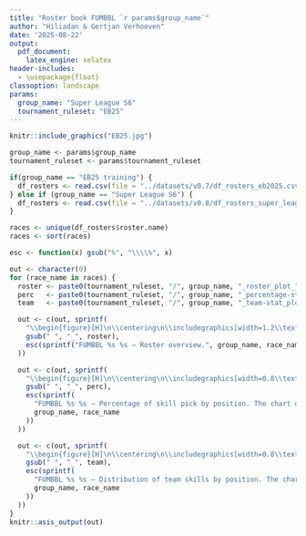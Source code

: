 ```yaml
---
title: "Roster book FUMBBL `r params$group_name`"
author: "Hiliadan & Gertjan Verhoeven"
date: '2025-08-22'
output:
  pdf_document:
    latex_engine: xelatex
header-includes:
  - \usepackage{float}
classoption: landscape
params:
  group_name: "Super League S6"
  tournament_ruleset: "EB25"
---
```

```r

knitr::include_graphics("EB25.jpg")
```

```r
group_name <- params$group_name
tournament_ruleset <- params$tournament_ruleset

if(group_name == "EB25 training") {
  df_rosters <- read.csv(file = "../datasets/v0.7/df_rosters_eb2025.csv")
} else if (group_name == "Super League S6") {
  df_rosters <- read.csv(file = "../datasets/v0.8/df_rosters_super_league_s6.csv")
}

races <- unique(df_rosters$roster.name)
races <- sort(races)

```

```r
esc <- function(x) gsub("%", "\\\\%", x)

out <- character(0)
for (race_name in races) {
  roster <- paste0(tournament_ruleset, "/", group_name, "_roster_plot_", race_name, ".png")
  perc   <- paste0(tournament_ruleset, "/", group_name, "_percentage-stat_plot_", race_name, ".png")
  team   <- paste0(tournament_ruleset, "/", group_name, "_team-stat_plot_", race_name, ".png")

  out <- c(out, sprintf(
    "\\begin{figure}[H]\n\\centering\n\\includegraphics[width=1.2\\textwidth]{%s}\n\\caption{%s}\n\\end{figure}\n\\newpage\n",
    gsub(" ", "_", roster),
    esc(sprintf("FUMBBL %s %s – Roster overview.", group_name, race_name))
  ))

  out <- c(out, sprintf(
    "\\begin{figure}[H]\n\\centering\n\\includegraphics[width=0.8\\textwidth]{%s}\n\\caption{%s}\n\\end{figure}\n\\newpage\n",
    gsub(" ", "_", perc),
    esc(sprintf(
      "FUMBBL %s %s – Percentage of skill pick by position. The chart displays the %% of players by position (type) which have a certain skill or no skill. If the total %% is above 100%%, it means some skill stacking is happening.",
      group_name, race_name
    ))
  ))

  out <- c(out, sprintf(
    "\\begin{figure}[H]\n\\centering\n\\includegraphics[width=0.8\\textwidth]{%s}\n\\caption{%s}\n\\end{figure}\n\\newpage\n",
    gsub(" ", "_", team),
    esc(sprintf(
      "FUMBBL %s %s – Distribution of team skills by position. The chart displays the average number of skills per position. The total should be equal to the maximum number of skills for the roster.",
      group_name, race_name
    ))
  ))
}
knitr::asis_output(out)
```
